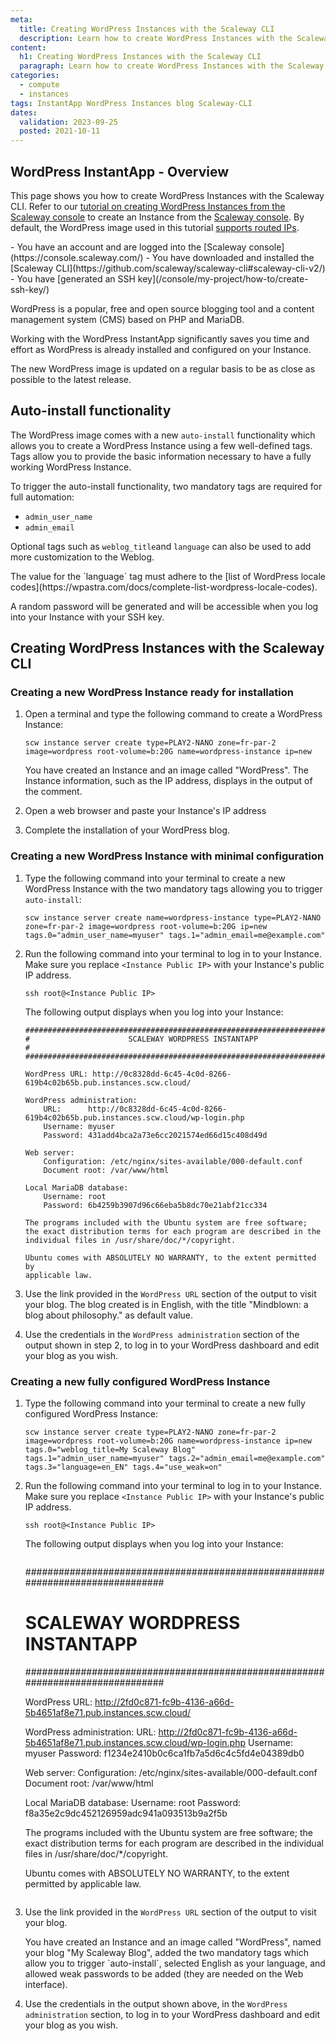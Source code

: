 ```yaml
---
meta:
  title: Creating WordPress Instances with the Scaleway CLI
  description: Learn how to create WordPress Instances with the Scaleway CLI
content:
  h1: Creating WordPress Instances with the Scaleway CLI
  paragraph: Learn how to create WordPress Instances with the Scaleway CLI
categories:
  - compute
  - instances
tags: InstantApp WordPress Instances blog Scaleway-CLI
dates:
  validation: 2023-09-25
  posted: 2021-10-11
---
```


## WordPress InstantApp - Overview

This page shows you how to create WordPress Instances with the Scaleway CLI. Refer to our [tutorial on creating WordPress Instances from the Scaleway console](/tutorials/wordpress-instantapp/) to create an Instance from the [Scaleway console](https://console.scaleway.com/). By default, the WordPress image used in this tutorial [supports routed IPs](/compute/instances/api-cli/using-routed-ips/).

<Macro id="iam-requirements" />

<Message type="requirement">
  - You have an account and are logged into the [Scaleway console](https://console.scaleway.com/)
  - You have downloaded and installed the [Scaleway CLI](https://github.com/scaleway/scaleway-cli#scaleway-cli-v2/)
  - You have [generated an SSH key](/console/my-project/how-to/create-ssh-key/)
</Message>


WordPress is a popular, free and open source blogging tool and a content management system (CMS) based on PHP and MariaDB.

Working with the WordPress InstantApp significantly saves you time and effort as WordPress is already installed and configured on your Instance.

The new WordPress image is updated on a regular basis to be as close as possible to the latest release.

## Auto-install functionality

The WordPress image comes with a new `auto-install` functionality which allows you to create a WordPress Instance using a few well-defined tags.
Tags allow you to provide the basic information necessary to have a fully working WordPress Instance.

To trigger the auto-install functionality, two mandatory tags are required for full automation:

- `admin_user_name`
- `admin_email`


Optional tags such as `weblog_title`and `language` can also be used to add more customization to the Weblog.

<Message type="note">
  The value for the `language` tag must adhere to the [list of WordPress locale codes](https://wpastra.com/docs/complete-list-wordpress-locale-codes).
</Message>

A random password will be generated and will be accessible when you log into your Instance with your SSH key.

## Creating WordPress Instances with the Scaleway CLI


### Creating a new WordPress Instance ready for installation


1. Open a terminal and type the following command to create a WordPress Instance:
    ```
    scw instance server create type=PLAY2-NANO zone=fr-par-2 image=wordpress root-volume=b:20G name=wordpress-instance ip=new
    ```

    You have created an Instance and an image called "WordPress". The Instance information, such as the IP address, displays in the output of the comment.

2. Open a web browser and paste your Instance's IP address
3. Complete the installation of your WordPress blog.


### Creating a new WordPress Instance with minimal configuration


1. Type the following command into your terminal to create a new WordPress Instance with the two mandatory tags allowing you to trigger `auto-install`:
    ```
    scw instance server create name=wordpress-instance type=PLAY2-NANO zone=fr-par-2 image=wordpress root-volume=b:20G ip=new tags.0="admin_user_name=myuser" tags.1="admin_email=me@example.com"
    ```
2. Run the following command into your terminal to log in to your Instance. Make sure you replace `<Instance Public IP>` with your Instance's public IP address.

    ```
    ssh root@<Instance Public IP>
    ```
    The following output displays when you log into your Instance:
    ```
    ###############################################################################
    #                      SCALEWAY WORDPRESS INSTANTAPP                          #
    ###############################################################################

    WordPress URL: http://0c8328dd-6c45-4c0d-8266-619b4c02b65b.pub.instances.scw.cloud/

    WordPress administration:
        URL:      http://0c8328dd-6c45-4c0d-8266-619b4c02b65b.pub.instances.scw.cloud/wp-login.php
        Username: myuser
        Password: 431add4bca2a73e6cc2021574ed66d15c408d49d

    Web server:
        Configuration: /etc/nginx/sites-available/000-default.conf
        Document root: /var/www/html

    Local MariaDB database:
        Username: root
        Password: 6b4259b3907d96c66eba5b8dc70e21abf21cc334

    The programs included with the Ubuntu system are free software;
    the exact distribution terms for each program are described in the
    individual files in /usr/share/doc/*/copyright.

    Ubuntu comes with ABSOLUTELY NO WARRANTY, to the extent permitted by
    applicable law.
    ```
3. Use the link provided in the `WordPress URL` section of the output to visit your blog.
    <Message type="note">
      The blog created is in English, with the title "Mindblown: a blog about philosophy." as default value.
    </Message>

4. Use the credentials in the `WordPress administration` section of the output shown in step 2, to log in to your WordPress dashboard and edit your blog as you wish.

### Creating a new fully configured WordPress Instance

1. Type the following command into your terminal to create a new fully configured WordPress Instance:
    ```
    scw instance server create type=PLAY2-NANO zone=fr-par-2 image=wordpress root-volume=b:20G name=wordpress-instance ip=new tags.0="weblog_title=My Scaleway Blog" tags.1="admin_user_name=myuser" tags.2="admin_email=me@example.com" tags.3="language=en_EN" tags.4="use_weak=on"
    ```
2. Run the following command into your terminal to log in to your Instance. Make sure you replace `<Instance Public IP>` with your Instance's public IP address.
    ```
    ssh root@<Instance Public IP>
    ```
    The following output displays when you log into your Instance:
    ```
    ```
    ###############################################################################
    #                      SCALEWAY WORDPRESS INSTANTAPP                          #
    ###############################################################################

    WordPress URL: http://2fd0c871-fc9b-4136-a66d-5b4651af8e71.pub.instances.scw.cloud/

    WordPress administration:
        URL:      http://2fd0c871-fc9b-4136-a66d-5b4651af8e71.pub.instances.scw.cloud/wp-login.php
        Username: myuser
        Password: f1234e2410b0c6ca1fb7a5d6c4c5fd4e04389db0

    Web server:
        Configuration: /etc/nginx/sites-available/000-default.conf
        Document root: /var/www/html

    Local MariaDB database:
        Username: root
        Password: f8a35e2c9dc452126959adc941a093513b9a2f5b

    The programs included with the Ubuntu system are free software;
    the exact distribution terms for each program are described in the
    individual files in /usr/share/doc/*/copyright.

    Ubuntu comes with ABSOLUTELY NO WARRANTY, to the extent permitted by
    applicable law.
    ```
3. Use the link provided in the `WordPress URL` section of the output to visit your blog.

    <Message type="note">
      You have created an Instance and an image called "WordPress", named your blog "My Scaleway Blog", added the two mandatory tags which allow you to trigger `auto-install`, selected English as your language, and allowed weak passwords to be added (they are needed on the Web interface).
    </Message>
4. Use the credentials in the output shown above, in the `WordPress administration` section, to log in to your WordPress dashboard and edit your blog as you wish.
